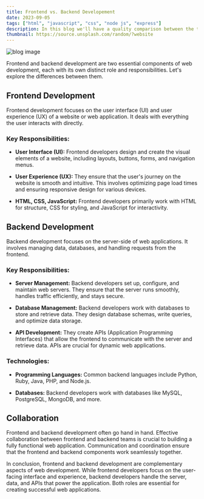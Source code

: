 ```yaml
---
title: Frontend vs. Backend Developement
date: 2023-09-05
tags: ["html", "javascript", "css", "node js", "express"]
description: In this blog we'll have a quality comparison between the two popular web stacks frontend and backend
thumbnail: https://source.unsplash.com/random/?website
---
```


![blog image](https://res.cloudinary.com/dn6bzdlno/image/upload/v1693883389/Wix_vs_Wordpress_-_article_image_by0ojd.jpg)

Frontend and backend development are two essential components of web development, each with its own distinct role and responsibilities. Let's explore the differences between them.

## Frontend Development

Frontend development focuses on the user interface (UI) and user experience (UX) of a website or web application. It deals with everything the user interacts with directly.

### Key Responsibilities:

- **User Interface (UI):** Frontend developers design and create the visual elements of a website, including layouts, buttons, forms, and navigation menus.

- **User Experience (UX):** They ensure that the user's journey on the website is smooth and intuitive. This involves optimizing page load times and ensuring responsive design for various devices.

- **HTML, CSS, JavaScript:** Frontend developers primarily work with HTML for structure, CSS for styling, and JavaScript for interactivity.

## Backend Development

Backend development focuses on the server-side of web applications. It involves managing data, databases, and handling requests from the frontend.

### Key Responsibilities:

- **Server Management:** Backend developers set up, configure, and maintain web servers. They ensure that the server runs smoothly, handles traffic efficiently, and stays secure.

- **Database Management:** Backend developers work with databases to store and retrieve data. They design database schemas, write queries, and optimize data storage.

- **API Development:** They create APIs (Application Programming Interfaces) that allow the frontend to communicate with the server and retrieve data. APIs are crucial for dynamic web applications.

### Technologies:

- **Programming Languages:** Common backend languages include Python, Ruby, Java, PHP, and Node.js.

- **Databases:** Backend developers work with databases like MySQL, PostgreSQL, MongoDB, and more.

## Collaboration

Frontend and backend development often go hand in hand. Effective collaboration between frontend and backend teams is crucial to building a fully functional web application. Communication and coordination ensure that the frontend and backend components work seamlessly together.

In conclusion, frontend and backend development are complementary aspects of web development. While frontend developers focus on the user-facing interface and experience, backend developers handle the server, data, and APIs that power the application. Both roles are essential for creating successful web applications.
